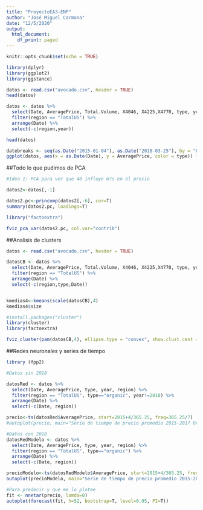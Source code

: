 ```yaml
---
title: "ProyectoEA3-ENP"
author: "José Miguel Carmona"
date: "12/5/2020"
output:
  html_document:
    df_print: paged
---
```


```r
knitr::opts_chunk$set(echo = TRUE)
```

```r
library(dplyr)
library(ggplot2)
library(ggstance)

```

```r
datos <- read.csv("avocado.csv", header = TRUE)
head(datos)
```


```r
datos <- datos %>%
  select(Date, AveragePrice, Total.Volume, X4046, X4225,X4770, type, year, region) %>%
  filter(region == "TotalUS") %>%
  arrange(Date) %>%
  select(-c(region,year))

head(datos)
```

```r
datebreaks <- seq(as.Date("2015-01-04"), as.Date("2018-03-25"), by = "6 month")
ggplot(datos, aes(x = as.Date(Date), y = AveragePrice, color = type)) + geom_point()  + scale_x_date(breaks = datebreaks)
```

##Todo lo que pudimos de PCA

```r
#Idea 1: PCA para ver que 40 influye m?s en el precio

datos2<-datos[,-1]

datos2.pc<-princomp(datos2[,-6], cor=T)
summary(datos2.pc, loadings=T)
```

```r
library("factoextra")

fviz_pca_var(datos2.pc, col.var="contrib")
```

##Analisis de clusters

```r
datos <- read.csv("avocado.csv", header = TRUE)

datosCB <- datos %>%
  select(Date, AveragePrice, Total.Volume, X4046, X4225,X4770, type, year, region) %>%
  filter(region == "TotalUS") %>%
  arrange(Date) %>%
  select(-c(region,type,Date))


kmedias4<-kmeans(scale(datosCB),4)
kmedias4$size

#install.packages("cluster")
library(cluster)
library(factoextra)

fviz_cluster(pam(datosCB,4), ellipse.type = "convex", show.clust.cent = F, cex = 0.6)
```

##Redes neuronales y series de tiempo

```r
library (fpp2)

#Datos sin 2018

datosRed <- datos %>%
  select(Date, AveragePrice, type, year, region) %>%
  filter(region == "TotalUS", type=="organic", year!=2018) %>%
  arrange(Date) %>%
  select(-c(Date, region))

precio<-ts(datosRed$AveragePrice, start=2015+4/365.25, freq=365.25/7)
#autoplot(precio, main="Serie de tiempo de precio promedio 2015-2017 Organico", x="Year")

```

```r
#Datos con 2018
datosRedModelo <- datos %>%
  select(Date, AveragePrice, type, year, region) %>%
  filter(region == "TotalUS", type=="organic") %>%
  arrange(Date) %>%
  select(-c(Date, region))

precioModelo<-ts(datosRedModelo$AveragePrice, start=2015+4/365.25, freq=365.25/7)
autoplot(precioModelo, main="Serie de tiempo de precio promedio 2015-2018 Organico", x="Year")
```


```r
#Para predecir y que me lo plotee
fit <- nnetar(precio, lamda=0)
autoplot(forecast(fit, h=52, bootstrap=T, level=0.95, PI=T))

```


